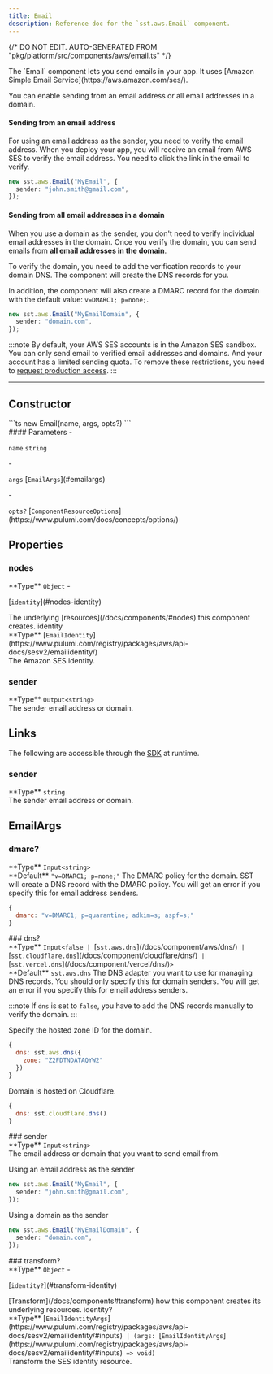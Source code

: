 ```yaml
---
title: Email
description: Reference doc for the `sst.aws.Email` component.
---
```


{/* DO NOT EDIT. AUTO-GENERATED FROM "pkg/platform/src/components/aws/email.ts" */}


<div class="tsdoc">

<Section type="about">
The `Email` component lets you send emails in your app.
It uses [Amazon Simple Email Service](https://aws.amazon.com/ses/).

You can enable sending from an email address or all email addresses in a domain.

#### Sending from an email address

For using an email address as the sender, you need to verify the email address.
When you deploy your app, you will receive an email from AWS SES to verify the
email address. You need to click the link in the email to verify.

```ts
new sst.aws.Email("MyEmail", {
  sender: "john.smith@gmail.com",
});
```

#### Sending from all email addresses in a domain

When you use a domain as the sender, you don't need to verify individual email
addresses in the domain. Once you verify the domain, you can send emails from
**all email addresses in the domain**.

To verify the domain, you need to add the verification records to your domain DNS.
The component will create the DNS records for you.

In addition, the component will also create a DMARC record for the domain with the
default value: `v=DMARC1; p=none;`.

```ts
new sst.aws.Email("MyEmailDomain", {
  sender: "domain.com",
});
```

:::note
By default, your AWS SES accounts is in the Amazon SES sandbox. You can only send
email to verified email addresses and domains. And your account has a limited sending
quota. To remove these restrictions, you need to [request production access](https://docs.aws.amazon.com/ses/latest/dg/request-production-access.html).
:::
</Section>

---

## Constructor

<Segment>
<Section type="signature">
```ts
new Email(name, args, opts?)
```
</Section>

<Section type="parameters">
#### Parameters
- <p><code class="key">name</code> <code class="primitive">string</code></p>
- <p><code class="key">args</code> [<code class="type">EmailArgs</code>](#emailargs)</p>
- <p><code class="key">opts?</code> [<code class="type">ComponentResourceOptions</code>](https://www.pulumi.com/docs/concepts/options/)</p>
</Section>
</Segment>

## Properties

### nodes
<Segment>
<Section type="parameters">
<InlineSection>
**Type** <code class="primitive">Object</code>
</InlineSection>
- <p>[<code class="key">identity</code>](#nodes-identity)</p>
</Section>
The underlying [resources](/docs/components/#nodes) this component creates.
</Segment>
<NestedTitle id="nodes-identity" Tag="h4" parent="nodes.">identity</NestedTitle>
<Segment>
<Section type="parameters">
<InlineSection>
**Type** [<code class="type">EmailIdentity</code>](https://www.pulumi.com/registry/packages/aws/api-docs/sesv2/emailidentity/)
</InlineSection>
</Section>
The Amazon SES identity.
</Segment>

### sender
<Segment>
<Section type="parameters">
<InlineSection>
**Type** <code class="primitive">Output</code><code class="symbol">&lt;</code><code class="primitive">string</code><code class="symbol">&gt;</code>
</InlineSection>
</Section>
The sender email address or domain.
</Segment>

## Links

The following are accessible through the [SDK](/docs/reference/sdk/) at runtime.

### sender
<Segment>
<Section type="parameters">
<InlineSection>
**Type** <code class="primitive">string</code>
</InlineSection>
</Section>
The sender email address or domain.
</Segment>

## EmailArgs
### dmarc?
<Segment>
<Section type="parameters">
<InlineSection>
**Type** <code class="primitive">Input</code><code class="symbol">&lt;</code><code class="primitive">string</code><code class="symbol">&gt;</code>
</InlineSection>
</Section>

<InlineSection>
**Default** <code class="primitive">"v=DMARC1; p=none;"</code>
</InlineSection>
The DMARC policy for the domain. SST will create a DNS record with the DMARC policy.
You will get an error if you specify this for email address senders.

```js
{
  dmarc: "v=DMARC1; p=quarantine; adkim=s; aspf=s;"
}
```
</Segment>
### dns?
<Segment>
<Section type="parameters">
<InlineSection>
**Type** <code class="primitive">Input</code><code class="symbol">&lt;</code><code class="primitive">false</code><code class="symbol"> | </code>[<code class="type">sst.aws.dns</code>](/docs/component/aws/dns/)<code class="symbol"> | </code>[<code class="type">sst.cloudflare.dns</code>](/docs/component/cloudflare/dns/)<code class="symbol"> | </code>[<code class="type">sst.vercel.dns</code>](/docs/component/vercel/dns/)<code class="symbol">&gt;</code>
</InlineSection>
</Section>

<InlineSection>
**Default** <code class="primitive">sst.aws.dns</code>
</InlineSection>
The DNS adapter you want to use for managing DNS records. You should only
specify this for domain senders. You will get an error if you specify this
for email address senders.

:::note
If `dns` is set to `false`, you have to add the DNS records manually to verify
the domain.
:::

Specify the hosted zone ID for the domain.

```js
{
  dns: sst.aws.dns({
    zone: "Z2FDTNDATAQYW2"
  })
}
```

Domain is hosted on Cloudflare.

```js
{
  dns: sst.cloudflare.dns()
}
```
</Segment>
### sender
<Segment>
<Section type="parameters">
<InlineSection>
**Type** <code class="primitive">Input</code><code class="symbol">&lt;</code><code class="primitive">string</code><code class="symbol">&gt;</code>
</InlineSection>
</Section>
The email address or domain that you want to send email from.

Using an email address as the sender

```ts
new sst.aws.Email("MyEmail", {
  sender: "john.smith@gmail.com",
});
```

Using a domain as the sender

```ts
new sst.aws.Email("MyEmailDomain", {
  sender: "domain.com",
});
```
</Segment>
### transform?
<Segment>
<Section type="parameters">
<InlineSection>
**Type** <code class="primitive">Object</code>
</InlineSection>
- <p>[<code class="key">identity?</code>](#transform-identity)</p>
</Section>
[Transform](/docs/components#transform) how this component creates its underlying
resources.

</Segment>
<NestedTitle id="transform-identity" Tag="h4" parent="transform.">identity?</NestedTitle>
<Segment>
<Section type="parameters">
<InlineSection>
**Type** [<code class="type">EmailIdentityArgs</code>](https://www.pulumi.com/registry/packages/aws/api-docs/sesv2/emailidentity/#inputs)<code class="symbol"> | </code><code class="symbol">(</code><code class="primitive">args</code><code class="symbol">: </code>[<code class="type">EmailIdentityArgs</code>](https://www.pulumi.com/registry/packages/aws/api-docs/sesv2/emailidentity/#inputs)<code class="symbol"> => </code><code class="primitive">void</code><code class="symbol">)</code>
</InlineSection>
</Section>
Transform the SES identity resource.

</Segment>
</div>